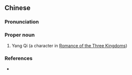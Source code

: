 {{also|杨琦}}
==Chinese==
{{zh-forms|s=杨琦}}

===Pronunciation===
{{zh-pron
|m=Yáng Qí
|cat=pn
}}

===Proper noun===
{{zh-proper noun}}

# Yang Qi (a character in [[w:Romance of the Three Kingdoms|Romance of the Three Kingdoms]])

===References===
* {{cite-book
|last=Luo
|first=Guanzhong
|authorlink=w:Luo Guanzhong
|coauthors=
|year=
|title=[[s:Romance of the Three Kingdoms/Chapter 13#16|Romance of the Three Kingdoms/Chapter 13]]
|language=Mandarin/English
|publisher=
|location=
}}
